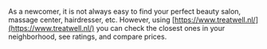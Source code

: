 As a newcomer, it is not always easy to find your perfect beauty salon, massage center, hairdresser, etc. However, using [https://www.treatwell.nl/](https://www.treatwell.nl/) you can check the closest ones in your neighborhood, see ratings, and compare prices.  
